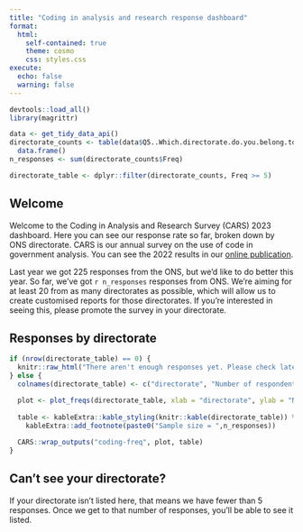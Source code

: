 ```yaml
---
title: "Coding in analysis and research response dashboard"
format:
  html:
    self-contained: true
    theme: cosmo
    css: styles.css
execute:
  echo: false
  warning: false
---
```


```r
devtools::load_all()
library(magrittr)

data <- get_tidy_data_api()
directorate_counts <- table(data$Q5..Which.directorate.do.you.belong.to.) %>% 
  data.frame()
n_responses <- sum(directorate_counts$Freq)

directorate_table <- dplyr::filter(directorate_counts, Freq >= 5)

```

## Welcome

Welcome to the Coding in Analysis and Research Survey (CARS) 2023 dashboard. Here you can see our response rate so far, broken down by ONS directorate. CARS is our annual survey on the use of code in government analysis. You can see the 2022 results in our [online publication](https://best-practice-and-impact.github.io/CARS/). 

Last year we got 225 responses from the ONS, but we'd like to do better this year. So far, we've got `r n_responses` responses from ONS. We're aiming for at least 20 from as many directorates as possible, which will allow us to create customised reports for those directorates. If you're interested in seeing this, please promote the survey in your directorate.


## Responses by directorate

```r
if (nrow(directorate_table) == 0) {
  knitr::raw_html("There aren't enough responses yet. Please check later - this page will update once per hour.")
} else {
  colnames(directorate_table) <- c("directorate", "Number of respondents")

  plot <- plot_freqs(directorate_table, xlab = "directorate", ylab = "Number of respondents", n = n_responses, font_size = 14, height = 400 + nrow(directorate_table) * 50)
  
  table <- kableExtra::kable_styling(knitr::kable(directorate_table)) %>% 
    kableExtra::add_footnote(paste0("Sample size = ",n_responses)) 
  
  CARS::wrap_outputs("coding-freq", plot, table)
}

```

## Can't see your directorate?

If your directorate isn't listed here, that means we have fewer than 5 responses. Once we get to that number of responses, you'll be able to see it listed.
